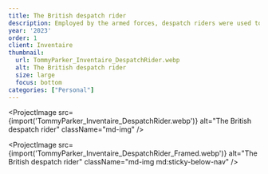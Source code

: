 ```yaml
---
title: The British despatch rider
description: Employed by the armed forces, despatch riders were used to deliver urgent orders and messages between headquarters and military units.
year: '2023'
order: 1
client: Inventaire
thumbnail:
  url: TommyParker_Inventaire_DespatchRider.webp
  alt: The British despatch rider
  size: large
  focus: bottom
categories: ["Personal"]
---
```


<ProjectImage
  src={import('TommyParker_Inventaire_DespatchRider.webp')}
  alt="The British despatch rider"
  className="md-img"
/>

<ProjectImage
  src={import('TommyParker_Inventaire_DespatchRider_Framed.webp')}
  alt="The British despatch rider"
  className="md-img md:sticky-below-nav"
/>